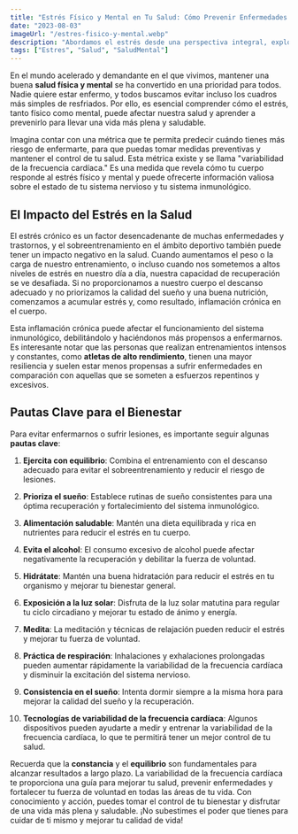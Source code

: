 ```yaml
---
title: "Estrés Físico y Mental en Tu Salud: Cómo Prevenir Enfermedades y Mejorar Tu Fuerza de Voluntad"
date: "2023-08-03"
imageUrl: "/estres-fisico-y-mental.webp"
description: "Abordamos el estrés desde una perspectiva integral, explorando estrategias para la resiliencia tanto física como mental. Descubre cómo enfrentar el estrés de manera efectiva para mantener un equilibrio saludable en tu vida."
tags: ["Estres", "Salud", "SaludMental"]
---
```


<CustomImage
  src="https://raw.githubusercontent.com/sebiten/posts/main/images/estres-fisico-y-mental.webp"
  alt="Estrés Físico y Mental en Tu Salud: Cómo Prevenir Enfermedades y Mejorar Tu Fuerza de Voluntad"
/>

En el mundo acelerado y demandante en el que vivimos, mantener una buena **salud física y mental** se ha convertido en una prioridad para todos. Nadie quiere estar enfermo, y todos buscamos evitar incluso los cuadros más simples de resfriados. Por ello, es esencial comprender cómo el estrés, tanto físico como mental, puede afectar nuestra salud y aprender a prevenirlo para llevar una vida más plena y saludable.

Imagina contar con una métrica que te permita predecir cuándo tienes más riesgo de enfermarte, para que puedas tomar medidas preventivas y mantener el control de tu salud. Esta métrica existe y se llama "variabilidad de la frecuencia cardíaca." Es una medida que revela cómo tu cuerpo responde al estrés físico y mental y puede ofrecerte información valiosa sobre el estado de tu sistema nervioso y tu sistema inmunológico.

## El Impacto del Estrés en la Salud

El estrés crónico es un factor desencadenante de muchas enfermedades y trastornos, y el sobreentrenamiento en el ámbito deportivo también puede tener un impacto negativo en la salud. Cuando aumentamos el peso o la carga de nuestro entrenamiento, o incluso cuando nos sometemos a altos niveles de estrés en nuestro día a día, nuestra capacidad de recuperación se ve desafiada. Si no proporcionamos a nuestro cuerpo el descanso adecuado y no priorizamos la calidad del sueño y una buena nutrición, comenzamos a acumular estrés y, como resultado, inflamación crónica en el cuerpo.

Esta inflamación crónica puede afectar el funcionamiento del sistema inmunológico, debilitándolo y haciéndonos más propensos a enfermarnos. Es interesante notar que las personas que realizan entrenamientos intensos y constantes, como **atletas de alto rendimiento**, tienen una mayor resiliencia y suelen estar menos propensas a sufrir enfermedades en comparación con aquellas que se someten a esfuerzos repentinos y excesivos.

## Pautas Clave para el Bienestar

Para evitar enfermarnos o sufrir lesiones, es importante seguir algunas **pautas clave**:

1. **Ejercita con equilibrio**: Combina el entrenamiento con el descanso adecuado para evitar el sobreentrenamiento y reducir el riesgo de lesiones.

2. **Prioriza el sueño**: Establece rutinas de sueño consistentes para una óptima recuperación y fortalecimiento del sistema inmunológico.

3. **Alimentación saludable**: Mantén una dieta equilibrada y rica en nutrientes para reducir el estrés en tu cuerpo.

4. **Evita el alcohol**: El consumo excesivo de alcohol puede afectar negativamente la recuperación y debilitar la fuerza de voluntad.

5. **Hidrátate**: Mantén una buena hidratación para reducir el estrés en tu organismo y mejorar tu bienestar general.

6. **Exposición a la luz solar**: Disfruta de la luz solar matutina para regular tu ciclo circadiano y mejorar tu estado de ánimo y energía.

7. **Medita**: La meditación y técnicas de relajación pueden reducir el estrés y mejorar tu fuerza de voluntad.

8. **Práctica de respiración**: Inhalaciones y exhalaciones prolongadas pueden aumentar rápidamente la variabilidad de la frecuencia cardíaca y disminuir la excitación del sistema nervioso.

9. **Consistencia en el sueño**: Intenta dormir siempre a la misma hora para mejorar la calidad del sueño y la recuperación.

10. **Tecnologías de variabilidad de la frecuencia cardíaca**: Algunos dispositivos pueden ayudarte a medir y entrenar la variabilidad de la frecuencia cardíaca, lo que te permitirá tener un mejor control de tu salud.

Recuerda que la **constancia** y el **equilibrio** son fundamentales para alcanzar resultados a largo plazo. La variabilidad de la frecuencia cardíaca te proporciona una guía para mejorar tu salud, prevenir enfermedades y fortalecer tu fuerza de voluntad en todas las áreas de tu vida. Con conocimiento y acción, puedes tomar el control de tu bienestar y disfrutar de una vida más plena y saludable. ¡No subestimes el poder que tienes para cuidar de ti mismo y mejorar tu calidad de vida!

